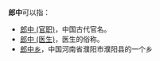 '''郎中'''可以指：

* [[郎中_(官职)|郎中 (官职)]]，中国古代官名。
* [[郎中_(医生)|郎中 (医生)]]，医生的俗称。
* [[郎中乡|郎中乡]]，中国河南省濮阳市濮阳县的一个乡

{{disambig|Cat=二字中國相關消歧義}}